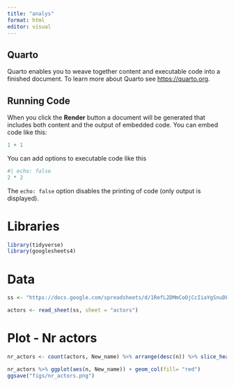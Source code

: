 ```yaml
---
title: "analys"
format: html
editor: visual
---
```


## Quarto

Quarto enables you to weave together content and executable code into a finished document. To learn more about Quarto see <https://quarto.org>.

## Running Code

When you click the **Render** button a document will be generated that includes both content and the output of embedded code. You can embed code like this:

```r
1 + 1
```

You can add options to executable code like this

```r
#| echo: false
2 * 2
```

The `echo: false` option disables the printing of code (only output is displayed).

# Libraries

```r
library(tidyverse)
library(googlesheets4)
```

# Data

```r
ss <- "https://docs.google.com/spreadsheets/d/1RefL2DMmCoOjCcIiaYgSnuDF34ORQFAZKu3nkaoS6o8/edit?gid=1138676736#gid=1138676736"

actors <- read_sheet(ss, sheet = "actors")

```

# Plot - Nr actors

```r
nr_actors <- count(actors, New_name) %>% arrange(desc(n)) %>% slice_head(n=15)

nr_actors %>% ggplot(aes(n, New_name)) + geom_col(fill= "red")
ggsave("figs/nr_actors.png")
```
